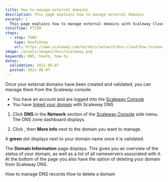 ```yaml
---
title: How to manage external domains
description: This page explains how to manage external domains
excerpt: |
  This page explains how to manage external domains with Scaleway Cloud DNS.
totalTime: PT15M
steps:
  - step: TODO
    type: HowToStep
    url: https://www.scaleway.com/en/docs/network/dns-cloud/how-to/manage-external-domain/
image: /assets/images/docs/scaleway.png
keywords: DNS, howto, how-to
dates:
  validation: 2021-06-07
  posted: 2021-06-07
---
```



Once your external domains have been created and validated, you can manage them from the Scaleway console.

<Message type="requirement">

- You have an account and are logged into the [Scaleway Console](https://console.scaleway.com) 
- You have [linked your domain](/network/dns-cloud/how-to/add-external-domain) with Scaleway DNS

</Message>

1. Click **DNS** in the **Network** section of the [Scaleway Console](https://console.scaleway.com) side menu. The DNS zone dashboard displays.

2. Click <Icon name="more" />, then **More info** next to the domain you want to manage.
  <Lightbox src="assets/scaleway-dns-more-info.png" alt="" />

  <Message type="note">

  A **green** dot displays next to your domain name once it is validated. 
  
  </Message>

The **Domain Information** page displays. This gives you an overview of the status of your domain, as well as a list of all nameservers associated with it. At the bottom of the page you also have the option of deleting your domain from Scaleway DNS. 

<Lightbox src="assets/scaleway-dns-domain-information.png" alt="" />

<Navigation title="See Also">
  <PreviousButton to="/network/dns-cloud/how-to/manage-dns-records/">How to manage DNS records</PreviousButton>
  <NextButton to="/network/dns-cloud/how-to/delete-domain/">How to delete a domain</NextButton>
</Navigation>